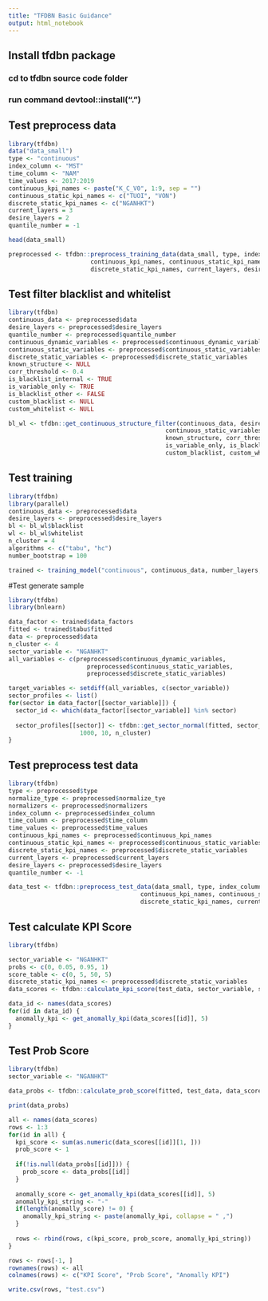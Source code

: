 ```yaml
---
title: "TFDBN Basic Guidance"
output: html_notebook
---
```


## Install tfdbn package
### cd to tfdbn source code folder
### run command devtool::install(".")

## Test preprocess data
```r
library(tfdbn)
data("data_small")
type <- "continuous"
index_column <- "MST"
time_column <- "NAM"
time_values <- 2017:2019
continuous_kpi_names <- paste("K_C_V0", 1:9, sep = "")
continuous_static_kpi_names <- c("TUOI", "VON")
discrete_static_kpi_names <- c("NGANHKT")
current_layers = 3
desire_layers = 2
quantile_number = -1

head(data_small)

preprocessed <- tfdbn::preprocess_training_data(data_small, type, index_column, time_column, time_values,
                       continuous_kpi_names, continuous_static_kpi_names, 
                       discrete_static_kpi_names, current_layers, desire_layers, "min_max", quantile_number)

```



## Test filter blacklist and whitelist
```r
library(tfdbn)
continuous_data <- preprocessed$data
desire_layers <- preprocessed$desire_layers
quantile_number <- preprocessed$quantile_number
continuous_dynamic_variables <- preprocessed$continuous_dynamic_variables
continuous_static_variables <- preprocessed$continuous_static_variables
discrete_static_variables <- preprocessed$discrete_static_variables
known_structure <- NULL
corr_threshold <- 0.4
is_blacklist_internal <- TRUE
is_variable_only <- TRUE
is_blacklist_other <- FALSE
custom_blacklist <- NULL
custom_whitelist <- NULL

bl_wl <- tfdbn::get_continuous_structure_filter(continuous_data, desire_layers, quantile_number, continuous_dynamic_variables,
                                            continuous_static_variables, discrete_static_variables,
                                            known_structure, corr_threshold, is_blacklist_internal,
                                            is_variable_only, is_blacklist_other,
                                            custom_blacklist, custom_whitelist)
```

## Test training
```r
library(tfdbn)
library(parallel)
continuous_data <- preprocessed$data
desire_layers <- preprocessed$desire_layers
bl <- bl_wl$blacklist
wl <- bl_wl$whitelist
n_cluster = 4
algorithms <- c("tabu", "hc")
number_bootstrap = 100

trained <- training_model("continuous", continuous_data, number_layers, bl, wl, n_cluster, algorithms, number_bootstrap, debug = TRUE)
```
#Test generate sample
```r
library(tfdbn)
library(bnlearn)

data_factor <- trained$data_factors
fitted <- trained$tabu$fitted
data <- preprocessed$data
n_cluster <- 4
sector_variable <- "NGANHKT"
all_variables <- c(preprocessed$continuous_dynamic_variables, 
                      preprocessed$continuous_static_variables,
                      preprocessed$discrete_static_variables)

target_variables <- setdiff(all_variables, c(sector_variable))
sector_profiles <- list()
for(sector in data_factor[[sector_variable]]) {
  sector_id <- which(data_factor[[sector_variable]] %in% sector)
  
  sector_profiles[[sector]] <- tfdbn::get_sector_normal(fitted, sector_id, sector_variable, target_variables, 
                    1000, 10, n_cluster)
}
```
## Test preprocess test data
```r
library(tfdbn)
type <- preprocessed$type
normalize_type <- preprocessed$normalize_tye
normalizers <- preprocessed$normalizers
index_column <- preprocessed$index_column
time_column <- preprocessed$time_column
time_values <- preprocessed$time_values
continuous_kpi_names <- preprocessed$continuous_kpi_names
continuous_static_kpi_names <- preprocessed$continuous_static_variables
discrete_static_kpi_names <- preprocessed$discrete_static_variables
current_layers <- preprocessed$current_layers
desire_layers <- preprocessed$desire_layers
quantile_number <- -1

data_test <- tfdbn::preprocess_test_data(data_small, type, index_column, time_column, time_values,
                                     continuous_kpi_names, continuous_static_kpi_names,
                                     discrete_static_kpi_names, current_layers, desire_layers, normalize_type, normalizers, quantile_number, debug = FALSE)
```

## Test calculate KPI Score
```r
library(tfdbn)

sector_variable <- "NGANHKT"
probs <- c(0, 0.05, 0.95, 1)
score_table <- c(0, 5, 50, 5)
discrete_static_kpi_names <- preprocessed$discrete_static_variables
data_scores <- tfdbn::calculate_kpi_score(test_data, sector_variable, sector_profiles, probs, score_table)

data_id <- names(data_scores)
for(id in data_id) {
  anomally_kpi <- get_anomally_kpi(data_scores[[id]], 5)
}
```

## Test Prob Score
```r
library(tfdbn)
sector_variable <- "NGANHKT"

data_probs <- tfdbn::calculate_prob_score(fitted, test_data, data_scores, sector_variable, c("VON", "TUOI"), data_factor[[sector_variable]], sector_profiles, 5, c(0, 0.05, 0.95, 1), 4, 5)

print(data_probs)
```

```r
all <- names(data_scores)
rows <- 1:3
for(id in all) {
  kpi_score <- sum(as.numeric(data_scores[[id]][1, ]))
  prob_score <- 1
  
  if(!is.null(data_probs[[id]])) {
    prob_score <- data_probs[[id]]
  }
  
  anomally_score <- get_anomally_kpi(data_scores[[id]], 5)
  anomally_kpi_string <- "-"
  if(length(anomally_score) != 0) {
    anomally_kpi_string <- paste(anomally_kpi, collapse = " ,")
  }
  
  rows <- rbind(rows, c(kpi_score, prob_score, anomally_kpi_string))
}

rows <- rows[-1, ]
rownames(rows) <- all
colnames(rows) <- c("KPI Score", "Prob Score", "Anomally KPI")

write.csv(rows, "test.csv")
```




